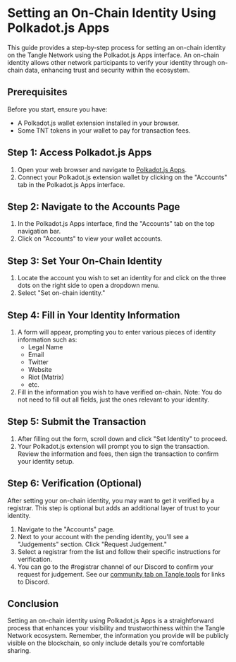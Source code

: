 # Setting an On-Chain Identity Using Polkadot.js Apps

This guide provides a step-by-step process for setting an on-chain identity on the Tangle Network using the Polkadot.js Apps interface. An on-chain identity allows other network participants to verify your identity through on-chain data, enhancing trust and security within the ecosystem.

## Prerequisites

Before you start, ensure you have:

- A Polkadot.js wallet extension installed in your browser.
- Some TNT tokens in your wallet to pay for transaction fees.

## Step 1: Access Polkadot.js Apps

1. Open your web browser and navigate to [Polkadot.js Apps](https://polkadot.js.org/apps/).
2. Connect your Polkadot.js extension wallet by clicking on the "Accounts" tab in the Polkadot.js Apps interface.

## Step 2: Navigate to the Accounts Page

1. In the Polkadot.js Apps interface, find the "Accounts" tab on the top navigation bar.
2. Click on "Accounts" to view your wallet accounts.

## Step 3: Set Your On-Chain Identity

1. Locate the account you wish to set an identity for and click on the three dots on the right side to open a dropdown menu.
2. Select "Set on-chain identity."

## Step 4: Fill in Your Identity Information

1. A form will appear, prompting you to enter various pieces of identity information such as:
   - Legal Name
   - Email
   - Twitter
   - Website
   - Riot (Matrix)
   - etc.
2. Fill in the information you wish to have verified on-chain. Note: You do not need to fill out all fields, just the ones relevant to your identity.

## Step 5: Submit the Transaction

1. After filling out the form, scroll down and click "Set Identity" to proceed.
2. Your Polkadot.js extension will prompt you to sign the transaction. Review the information and fees, then sign the transaction to confirm your identity setup.

## Step 6: Verification (Optional)

After setting your on-chain identity, you may want to get it verified by a registrar. This step is optional but adds an additional layer of trust to your identity.

1. Navigate to the "Accounts" page.
2. Next to your account with the pending identity, you'll see a "Judgements" section. Click "Request Judgement."
3. Select a registrar from the list and follow their specific instructions for verification.
4. You can go to the #registrar channel of our Discord to confirm your request for judgement. See our [community tab on Tangle.tools](https://www.tangle.tools/) for links to Discord.

## Conclusion

Setting an on-chain identity using Polkadot.js Apps is a straightforward process that enhances your visibility and trustworthiness within the Tangle Network ecosystem. Remember, the information you provide will be publicly visible on the blockchain, so only include details you're comfortable sharing.
